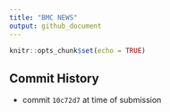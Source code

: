 ```yaml
---
title: "BMC NEWS"
output: github_document
---
```


```r
knitr::opts_chunk$set(echo = TRUE)
```

## Commit History 

* commit `10c72d7` at time of submission
